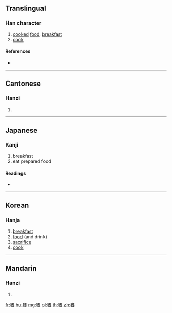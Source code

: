 {{character info/new}}
==Translingual==

===Han character===
{{Han char|rn=184|rad=食|as=13|sn=22|four=00732|canj=YVGV}}

# [[cooked]] [[food]], [[breakfast]]
# [[cook]]

====References====
* {{Han ref|kx=1425.480|dkj=44416|dj=1952.050|hdz=74477.020|uh=9954|ud=39252|bh=F776|bd=63350}}

----

==Cantonese==

===Hanzi===
{{yue-hanzi|jyut=|y=yung1}}

# {{defn|lang=yue|sort=食13}}

----

==Japanese==

===Kanji===
{{ja-kanji|grade=|rs=食13}}

# breakfast
# eat prepared food

====Readings====
* {{ja-readings|on=[[よう]] (yō), [[ゆ]] (yu)|kun=[[にる]] (niru)}}

----

==Korean==

===Hanja===
{{ko-hanja|hangeul=옹|eumhun=|rv=ong|mr=ong|y=ong}}

# [[breakfast]]
# [[food]] (and drink)
# [[sacrifice]]
# [[cook]]

----

==Mandarin==

===Hanzi===
{{cmn-hanzi|pin=[[yōng]] ([[yong1]])|wg=yung<sup>1</sup>}}

# {{defn|lang=cmn|sort=食13}}

[[fr:饔]]
[[hu:饔]]
[[mg:饔]]
[[pl:饔]]
[[th:饔]]
[[zh:饔]]